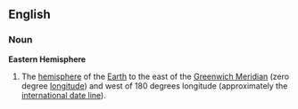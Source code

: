 ==English==

===Noun===
'''Eastern Hemisphere'''
# The [[hemisphere]] of the [[Earth]] to the east of the [[Greenwich Meridian]] (zero degree [[longitude]]) and west of 180 degrees longitude (approximately the [[international date line]]).
